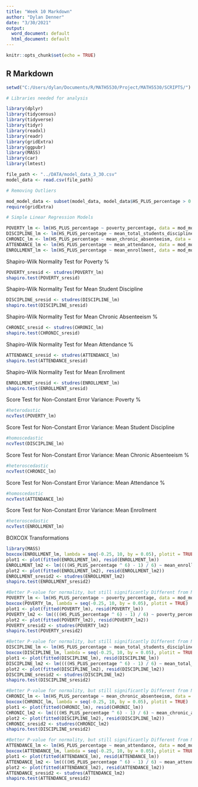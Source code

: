 ```yaml
---
title: "Week 10 Markdown"
author: "Dylan Denner"
date: "3/30/2021"
output:
  word_document: default
  html_document: default
---
```


```r
knitr::opts_chunk$set(echo = TRUE)
```

## R Markdown

```r
setwd("C:/Users/dylan/Documents/R/MATH5530/Project/MATH5530/SCRIPTS/")

# Libraries needed for analysis

library(dplyr)
library(tidycensus)
library(tidyverse)
library(tidyr)
library(readxl)
library(readr)
library(gridExtra)
library(ggpubr)
library(MASS)
library(car)
library(lmtest)

file_path <- "../DATA/model_data_3_30.csv"
model_data <- read.csv(file_path)

# Removing Outliers

mod_model_data <- subset(model_data, model_data$HS_PLUS_percentage > 0.65)
require(gridExtra)


```


```r
# Simple Linear Regression Models

POVERTY_lm <- lm(HS_PLUS_percentage ~ poverty_percentage, data = mod_model_data)
DISCIPLINE_lm <- lm(HS_PLUS_percentage ~ mean_total_students_discipline, data = mod_model_data)
CHRONIC_lm <- lm(HS_PLUS_percentage ~ mean_chronic_absenteeism, data = mod_model_data)
ATTENDANCE_lm <- lm(HS_PLUS_percentage ~ mean_attendance, data = mod_model_data)
ENROLLMENT_lm <- lm(HS_PLUS_percentage ~ mean_enrollment, data = mod_model_data)

```

Shapiro-Wilk Normality Test for Poverty %

```r
POVERTY_sresid <- studres(POVERTY_lm)
shapiro.test(POVERTY_sresid)

```

Shapiro-Wilk Normality Test for Mean Student Discipline
```r
DISCIPLINE_sresid <- studres(DISCIPLINE_lm)
shapiro.test(DISCIPLINE_sresid)

```


Shapiro-Wilk Normality Test for Mean Chronic Absenteeism %
```r
CHRONIC_sresid <- studres(CHRONIC_lm)
shapiro.test(CHRONIC_sresid)

```


Shapiro-Wilk Normality Test for Mean Attendance %
```r
ATTENDANCE_sresid <- studres(ATTENDANCE_lm)
shapiro.test(ATTENDANCE_sresid)

```

Shapiro-Wilk Normality Test for Mean Enrollment

```r
ENROLLMENT_sresid <- studres(ENROLLMENT_lm)
shapiro.test(ENROLLMENT_sresid)
```


Score Test for Non-Constant Error Variance: Poverty %
```r
#heterodastic
ncvTest(POVERTY_lm)

```

Score Test for Non-Constant Error Variance: Mean Student Discipline

```r
#homoscedastic
ncvTest(DISCIPLINE_lm)
```

Score Test for Non-Constant Error Variance: Mean Chronic Absenteeism %

```r
#heteroscedastic
ncvTest(CHRONIC_lm)
```

Score Test for Non-Constant Error Variance: Mean Attendance %

```r
#homoscedastic
ncvTest(ATTENDANCE_lm)
```

Score Test for Non-Constant Error Variance: Mean Enrollment

```r
#heteroscedastic
ncvTest(ENROLLMENT_lm)
```


BOXCOX Transformations

```r
library(MASS)
boxcox(ENROLLMENT_lm, lambda = seq(-0.25, 10, by = 0.05), plotit = TRUE)
plot1 <- plot(fitted(ENROLLMENT_lm), resid(ENROLLMENT_lm))
ENROLLMENT_lm2 <- lm((((HS_PLUS_percentage ^ 6) - 1) / 6) ~ mean_enrollment, data = mod_model_data)
plot2 <- plot(fitted(ENROLLMENT_lm2), resid(ENROLLMENT_lm2))
ENROLLMENT_sresid2 <- studres(ENROLLMENT_lm2)
shapiro.test(ENROLLMENT_sresid2)

```


```r
#Better P-value for normality, but still significantly Different from Normal
POVERTY_lm <- lm(HS_PLUS_percentage ~ poverty_percentage, data = mod_model_data)
boxcox(POVERTY_lm, lambda = seq(-0.25, 10, by = 0.05), plotit = TRUE)
plot1 <- plot(fitted(POVERTY_lm), resid(POVERTY_lm))
POVERTY_lm2 <- lm((((HS_PLUS_percentage ^ 6) - 1) / 6) ~ poverty_percentage, data = mod_model_data)
plot2 <- plot(fitted(POVERTY_lm2), resid(POVERTY_lm2))
POVERTY_sresid2 <- studres(POVERTY_lm2)
shapiro.test(POVERTY_sresid2)

```


```r
#Better P-value for normality, but still significantly Different from Normal
DISCIPLINE_lm <- lm(HS_PLUS_percentage ~ mean_total_students_discipline, data = mod_model_data)
boxcox(DISCIPLINE_lm, lambda = seq(-0.25, 10, by = 0.05), plotit = TRUE)
plot1 <- plot(fitted(DISCIPLINE_lm), resid(DISCIPLINE_lm))
DISCIPLINE_lm2 <- lm((((HS_PLUS_percentage ^ 6) - 1) / 6) ~ mean_total_students_discipline, data = mod_model_data)
plot2 <- plot(fitted(DISCIPLINE_lm2), resid(DISCIPLINE_lm2))
DISCIPLINE_sresid2 <- studres(DISCIPLINE_lm2)
shapiro.test(DISCIPLINE_sresid2)


```


```r
#Better P-value for normality, but still significantly Different from Normal
CHRONIC_lm <- lm(HS_PLUS_percentage ~ mean_chronic_absenteeism, data = mod_model_data)
boxcox(CHRONIC_lm, lambda = seq(-0.25, 10, by = 0.05), plotit = TRUE)
plot1 <- plot(fitted(CHRONIC_lm), resid(CHRONIC_lm))
CHRONIC_lm2 <- lm((((HS_PLUS_percentage ^ 6) - 1) / 6) ~ mean_chronic_absenteeism, data = mod_model_data)
plot2 <- plot(fitted(DISCIPLINE_lm2), resid(DISCIPLINE_lm2))
CHRONIC_sresid2 <- studres(CHRONIC_lm2)
shapiro.test(DISCIPLINE_sresid2)

```


```r
#Better P-value for normality, but still significantly Different from Normal
ATTENDANCE_lm <- lm(HS_PLUS_percentage ~ mean_attendance, data = mod_model_data)
boxcox(ATTENDANCE_lm, lambda = seq(-0.25, 10, by = 0.05), plotit = TRUE)
plot1 <- plot(fitted(ATTENDANCE_lm), resid(ATTENDANCE_lm))
ATTENDANCE_lm2 <- lm((((HS_PLUS_percentage ^ 6) - 1) / 6) ~ mean_attendance, data = mod_model_data)
plot2 <- plot(fitted(ATTENDANCE_lm2), resid(ATTENDANCE_lm2))
ATTENDANCE_sresid2 <- studres(ATTENDANCE_lm2)
shapiro.test(ATTENDANCE_sresid2)

```


```r


```



```r


```
